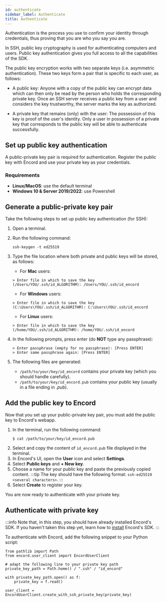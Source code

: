 ```yaml
---
id: authenticate
sidebar_label: Authenticate
title: Authenticate
---
```



Authentication is the process you use to confirm your identity through credentials, thus proving that you are who you say you are.

In SSH, public key cryptography is used for authenticating computers and users. Public key authentication gives you full access to all the capabilities of the SDK.

The public key encryption works with two separate keys (i.e. asymmetric authentication). These two keys form a pair that is specific to each user, as follows:

- A public key: Anyone with a copy of the public key can encrypt data which can then only be read by the person who holds the corresponding private key. Once an SSH server receives a public key from a user and considers the key trustworthy, the server marks the key as authorized.

- A private key that remains (only) with the user: The possession of this key is proof of the user's identity. Only a user in possession of a private key that corresponds to the public key will be able to authenticate successfully.

## Set up public key authentication

A public-private key pair is required for authentication. Register the public key with Encord and use your private key as your credentials.

### Requirements

- **Linux/MacOS**: use the default terminal
- **Windows 10 & Server 2019/2022**: use Powershell

## Generate a public-private key pair

Take the following steps to set up public key authentication (for SSH):

1. Open a terminal.
1. Run the following command:
    ```
    ssh-keygen -t ed25519 
    ```
1. Type the file location where both private and public keys will be stored, as follows:
    - For **Mac** users:
    ```
    > Enter file in which to save the key (/Users/YOU/.ssh/id_ALGORITHM): /Users/YOU/.ssh/id_encord
    ```
    - For **Windows** users:
    ```
    > Enter file in which to save the key (C:\Users\YOU/.ssh/id_ALGORITHM): C:\Users\YOU/.ssh/id_encord
    ```
    - For **Linux** users:
    ```
    > Enter file in which to save the key (/home/YOU/.ssh/id_ALGORITHM): /home/YOU/.ssh/id_encord
    ```

1. In the following prompts, press enter (do **NOT** type any passphrase):
    ```
    > Enter passphrase (empty for no passphrase): [Press ENTER]
    > Enter same passphrase again: [Press ENTER]
    ```
1. The following files are generated:
    - `/path/to/your/key/id_encord` contains your private key (which you should handle carefully).
    - `/path/to/your/key/id_encord.pub` contains your public key (usually in a file ending in _.pub_).

## Add the public key to Encord 

Now that you set up your public-private key pair, you must add the public key to Encord's webapp.

1. In the terminal, run the following command:
    ```
    $ cat /path/to/your/key/id_encord.pub
    ```
1. Select and copy the content of `id_encord.pub` file displayed in the terminal.
1. In Encord's UI, open the **User** icon and select **Settings**. 
1. Select **Public keys** and **+ New key**.
1. Choose a name for your public key and paste the previously copied content. 
    :::tip
    The key should have the following format: `ssh-ed25519 <several characters>`.
    :::
1. Select **Create** to register your key.

You are now ready to authenticate with your private key.

## Authenticate with private key

:::info
Note that, in this step, you should have already installed Encord's SDK. If you haven't taken this step yet, learn how to [install](/docs/user-guide/install-encord-sdk) Encord's SDK.
:::

To authenticate with Encord, add the following snippet to your Python script:

```
from pathlib import Path
from encord.user_client import EncordUserClient

# adapt the following line to your private key path
private_key_path = Path.home() / ".ssh" / "id_encord"

with private_key_path.open() as f:
    private_key = f.read()

user_client = EncordUserClient.create_with_ssh_private_key(private_key)
```
